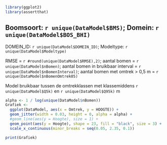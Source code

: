 
```r
library(ggplot2)
library(assertthat)
```

## Boomsoort: `r unique(DataModel$BMS)`; Domein: `r unique(DataModel$BOS_BHI)`

DOMEIN_ID: `r unique(DataModel$DOMEIN_ID)`; Modeltype: `r unique(DataModel$Modeltype)`

RMSE = `r #round(unique(DataModel$RMSE),2)`; aantal bomen = `r unique(DataModel$nBomen)`;
aantal bomen in bruikbaar interval = `r unique(DataModel$nBomenInterval)`;
aantal bomen met omtrek > 0,5 m = `r unique(DataModel$nBomenOmtrek05)`

Model bruikbaar tussen de omtrekklassen met klassemiddens 
`r unique(DataModel$Q5k)` en 
`r unique(DataModel$Q95k)` m

```r
alpha <- 1 / log(unique(DataModel$nBomen))
Grafiek <-
  ggplot(DataModel, aes(x = Omtrek, y = HOOGTE)) +
  geom_jitter(width = 0.03, height = 0, alpha = alpha) +
  #geom_line(aes(y = Hoogte), size = 1) +
  geom_point(aes(y = Hoogte), shape = 23, fill = "black", size = 3) +
  scale_x_continuous(minor_breaks = seq(0.05, 2.35, 0.1))

print(Grafiek)
```

